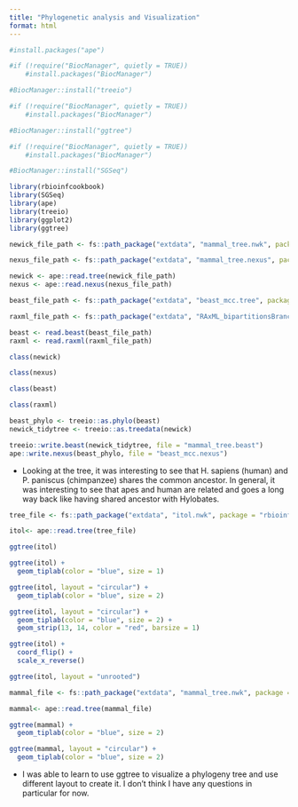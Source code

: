 ```yaml
---
title: "Phylogenetic analysis and Visualization"
format: html
---
```


```r
#install.packages("ape")

#if (!require("BiocManager", quietly = TRUE))
    #install.packages("BiocManager")

#BiocManager::install("treeio")

#if (!require("BiocManager", quietly = TRUE))
    #install.packages("BiocManager")

#BiocManager::install("ggtree")

#if (!require("BiocManager", quietly = TRUE))
    #install.packages("BiocManager")

#BiocManager::install("SGSeq")
```

```r
library(rbioinfcookbook)
library(SGSeq)
library(ape)
library(treeio)
library(ggplot2)
library(ggtree)
```

```r
newick_file_path <- fs::path_package("extdata", "mammal_tree.nwk", package = "rbioinfcookbook" )

nexus_file_path <- fs::path_package("extdata", "mammal_tree.nexus", package = "rbioinfcookbook")

newick <- ape::read.tree(newick_file_path)
nexus <- ape::read.nexus(nexus_file_path)
```

```r
beast_file_path <- fs::path_package("extdata", "beast_mcc.tree", package = "rbioinfcookbook")

raxml_file_path <- fs::path_package("extdata", "RAxML_bipartitionsBranchLabels.H3", package = "rbioinfcookbook")

beast <- read.beast(beast_file_path)
raxml <- read.raxml(raxml_file_path)
```

```r
class(newick)
```

```r
class(nexus)
```

```r
class(beast)
```

```r
class(raxml)
```

```r
beast_phylo <- treeio::as.phylo(beast)
newick_tidytree <- treeio::as.treedata(newick)
```

```r
treeio::write.beast(newick_tidytree, file = "mammal_tree.beast")
ape::write.nexus(beast_phylo, file = "beast_mcc.nexus")
```

-   Looking at the tree, it was interesting to see that H. sapiens (human) and P. paniscus (chimpanzee) shares the common ancestor. In general, it was interesting to see that apes and human are related and goes a long way back like having shared ancestor with Hylobates.

```r
tree_file <- fs::path_package("extdata", "itol.nwk", package = "rbioinfcookbook")

itol<- ape::read.tree(tree_file)
```

```r
ggtree(itol)
```

```r
ggtree(itol) +
  geom_tiplab(color = "blue", size = 1)
```

```r
ggtree(itol, layout = "circular") +
  geom_tiplab(color = "blue", size = 2)
```

```r
ggtree(itol, layout = "circular") +
  geom_tiplab(color = "blue", size = 2) +
  geom_strip(13, 14, color = "red", barsize = 1)
```

```r
ggtree(itol) +
  coord_flip() +
  scale_x_reverse()
```

```r
ggtree(itol, layout = "unrooted")
```

```r
mammal_file <- fs::path_package("extdata", "mammal_tree.nwk", package = "rbioinfcookbook" )

mammal<- ape::read.tree(mammal_file)
```

```r
ggtree(mammal) +
  geom_tiplab(color = "blue", size = 2)
```

```r
ggtree(mammal, layout = "circular") +
  geom_tiplab(color = "blue", size = 2)
```

-   I was able to learn to use ggtree to visualize a phylogeny tree and use different layout to create it. I don't think I have any questions in particular for now.
